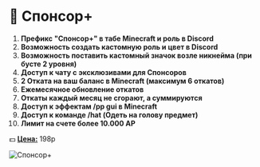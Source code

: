 # 🌟 Спонсор+

1. **Префикс "Спонсор+" в табе Minecraft и роль в Discord**
2. **Возможность создать кастомную роль и цвет в Discord**
3. **Возможность поставить кастомный значок возле никнейма (при бусте 2 уровня)**
4. **Доступ к чату с эксклюзивами для Спонсоров**
5. **2 Отката на ваш баланс в Minecraft (максимум 6 откатов)**
6. **Ежемесячное обновление откатов**
7. **Откаты каждый месяц не сгорают, а суммируются**
8. **Доступ к эффектам /pp gui в Minecraft**
9. **Доступ к команде /hat (Одеть на голову предмет)**
10. **Лимит на счете более 10.000 АР**

💵 <ins>**Цена:**</ins> 198р

![Спонсор+](/assets/donations/sponsor.webp)
